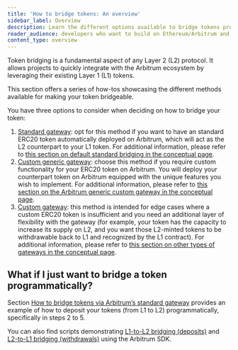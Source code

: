 ```yaml
---
title: 'How to bridge tokens: An overview'
sidebar_label: Overview
description: Learn the different options available to bridge tokens programmatically
reader_audience: developers who want to build on Ethereum/Arbitrum and bridge tokens between layers
content_type: overview
---
```



<PublicPreviewBannerPartial />

Token bridging is a fundamental aspect of any Layer 2 (L2) protocol. It allows projects to quickly integrate with the Arbitrum ecosystem by leveraging their existing Layer 1 (L1) tokens.

This section offers a series of how-tos showcasing the different methods available for making your token bridgeable.

You have three options to consider when deciding on how to bridge your token:

1. [Standard gateway](/devs-how-tos/bridge-tokens/how-to-bridge-tokens-standard.mdx): opt for this method if you want to have an standard ERC20 token automatically deployed on Arbitrum, which will act as the L2 counterpart to your L1 token. For additional information, please refer to [this section on default standard bridging in the conceptual page](/asset-bridging.mdx#default-standard-bridging).
2. [Custom generic gateway](/devs-how-tos/bridge-tokens/how-to-bridge-tokens-custom-generic.mdx): choose this method if you require custom functionality for your ERC20 token on Arbitrum. You will deploy your counterpart token on Arbitrum equipped with the unique features you wish to implement. For additional information, please refer to [this section on the Arbitrum generic custom gateway in the conceptual page](/asset-bridging.mdx#the-arbitrum-generic-custom-gateway).
3. [Custom gateway](/devs-how-tos/bridge-tokens/how-to-bridge-tokens-custom-gateway.mdx): this method is intended for edge cases where a custom ERC20 token is insufficient and you need an additional layer of flexibility with the gateway (for example, your token has the capacity to increase its supply on L2, and you want those L2-minted tokens to be withdrawable back to L1 and recognized by the L1 contract). For additional information, please refer to [this section on other types of gateways in the conceptual page](/asset-bridging.mdx#other-flavors-of-gateways).

## What if I just want to bridge a token programmatically?

Section [How to bridge tokens via Arbitrum’s standard gateway](/devs-how-tos/bridge-tokens/how-to-bridge-tokens-standard.mdx) provides an example of how to deposit your tokens (from L1 to L2) programmatically, specifically in steps 2 to 5.

You can also find scripts demonstrating [L1-to-L2 bridging (deposits)](https://github.com/OffchainLabs/arbitrum-tutorials/tree/master/packages/token-deposit) and [L2-to-L1 bridging (withdrawals)](https://github.com/OffchainLabs/arbitrum-tutorials/tree/master/packages/token-withdraw) using the Arbitrum SDK.

